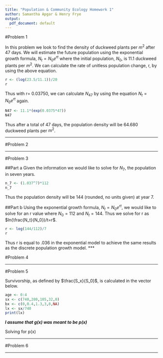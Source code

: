 ```yaml
---
title: "Population & Community Ecology Homework 1"
author: Samantha Apgar & Henry Frye
output: 
  pdf_document: default
---
```


#Problem 1

In this problem we look to find the density of duckweed plants per $m^2$ after 47 days. We will estimate the future population using the exponential growth formula, $N_t = N_0 e^{rt}$ where the initial population, $N_0$, is 11.1 duckweed plants per $m^2$.  We can calculate the rate of unitless population change, r, by using the above equation.

```r
r <- (log(23.5/11.1))/20
r
```

Thus with r= 0.03750, we can calculate $N_{47}$ by using the equation $N_t = N_0 e^{rt}$ again.

```r
N47 <- 11.1*(exp(0.0375*47))
N47
```

Thus after a total of 47 days, the population density will be 64.680 duckweed plants per $m^2$.

***

#Problem 2



***

#Problem 3

##Part a 
Given the information we would like to solve for $N_7$, the population in seven years.

```r
n_7 <- (1.037^7)*112
n_7
```

Thus the population density will be 144 (rounded, no units given) at year 7.

##Part b
Using the exponential growth formula, $N_t = N_0 e^{rt}$, we would like to
solve for an r value where $N_0 = 112$ and $N_t = 144$. Thus we solve for r as $ln(\frac{N_t}{N_0})/t=r$.  

```r
r <- log(144/112)/7
r
```

Thus r is equal to .036 in the exponential model to  achieve the same results as the discrete population growth model.
***

#Problem 4

***

#Problem 5

Survivorship, as defined by $\frac{S_x}{S_0}$, is calculated in the vector below.
```r
age <- 0:4
sx <- c(740,280,105,32,0)
bx <- c(0,0.4,1.3,3,8,NA)
lx <- sx/740
print(lx)
```

***I assume that g(x) was meant to be p(x)***

Solving for p(x)


***

#Problem 6


***
